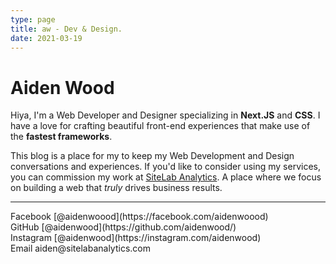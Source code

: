 ```yaml
---
type: page
title: aw - Dev & Design.
date: 2021-03-19
---
```


# Aiden Wood

Hiya, I'm a Web Developer and Designer specializing in **Next.JS** and **CSS**. 
I have a love for crafting beautiful front-end experiences that make use of the **fastest frameworks**.

This blog is a place for my to keep my Web Development and Design conversations and experiences. If you'd like to consider using my services, you can commission my work at [SiteLab Analytics](https://sitelabanalytics.com/). A place where we focus on building a web that _truly_ drives business results.

---

<div>
  Facebook [@aidenwoood](https://facebook.com/aidenwoood)
  <br />
  GitHub [@aidenwood](https://github.com/aidenwood/)
  <br />
  Instagram [@aidenwood](https://instagram.com/aidenwood)
  <br />
  Email aiden@sitelabanalytics.com
</div>
